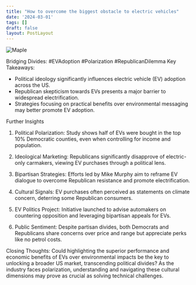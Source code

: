 ```yaml
---
title: "How to overcome the biggest obstacle to electric vehicles"
date: '2024-03-01'
tags: []
draft: false
layout: PostLayout
---
```


<div className="flex justify-center">
  <div className="my-1 w-full px-2 xl:my-1 xl:w-1/2 xl:px-2">
    <img src="https://web.archive.org/web/20240224010058im_/https://www.economist.com/cdn-cgi/image/width=1424,quality=80,format=auto/content-assets/images/20240203_USD000.jpg" alt="Maple" className="mx-auto h-58 w-auto" />
  </div>
</div>

Bridging Divides: #EVAdoption #Polarization #RepublicanDilemma
Key Takeaways:
- Political ideology significantly influences electric vehicle (EV) adoption across the US.
- Republican skepticism towards EVs presents a major barrier to widespread electrification.
- Strategies focusing on practical benefits over environmental messaging may better promote EV adoption.

Further Insights
1. Political Polarization:
Study shows half of EVs were bought in the top 10% Democratic counties, even when controlling for income and population.

2. Ideological Marketing:
Republicans significantly disapprove of electric-only carmakers, viewing EV purchases through a political lens.

3. Bipartisan Strategies:
Efforts led by Mike Murphy aim to reframe EV dialogue to overcome Republican resistance and promote electrification.

4. Cultural Signals:
EV purchases often perceived as statements on climate concern, deterring some Republican consumers.

5. EV Politics Project:
Initiative launched to advise automakers on countering opposition and leveraging bipartisan appeals for EVs.

6. Public Sentiment:
Despite partisan divides, both Democrats and Republicans share concerns over price and range but appreciate perks like no petrol costs.

Closing Thoughts:
Could highlighting the superior performance and economic benefits of EVs over environmental impacts be the key to unlocking a broader US market, transcending political divides? As the industry faces polarization, understanding and navigating these cultural dimensions may prove as crucial as solving technical challenges.

